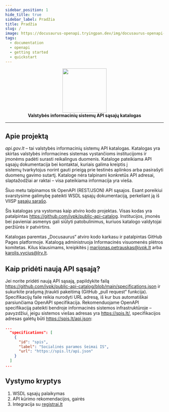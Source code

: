 ```yaml
---
sidebar_position: 1
hide_title: true
sidebar_label: Pradžia
title: Pradžia
slug: /
image: https://docusaurus-openapi.tryingpan.dev/img/docusaurus-openapi-docs-logo.svg
tags:
  - documentation
  - openapi
  - getting started
  - quickstart
---
```



<head>
  <link rel="apple-touch-icon" href="/apple-touch-icon.png" />
</head>

<div align="center">
<img width="140" src={Logo} />
</div>

<div align="center">
<strong>Valstybės informacinių sistemų API sąsajų katalogas</strong>
</div>

---

## Apie projektą

_api.gov.lt_ – tai valstybės informacinių sistemų API katalogas. Katalogas yra skirtas valstybės informacines sistemas vystančioms institucijoms ir įmonėms padėti surasti reikalingus duomenis. Kataloge pateikiama API sąsajų dokumentacija bei kontaktai, kuriais galima kreiptis į sistemų tvarkytojus norint gauti prieigą prie testinės aplinkos arba pasirašyti duomenų gavimo sutartį. Kataloge nėra talpinami konkretūs API adresai, slaptažodžiai ar raktai – visa pateikiama informacija yra vieša.

Šiuo metu talpinamos tik OpenAPI (REST/JSON) API sąsajos. Esant poreikiui svarstysime galimybę pateikti WSDL sąsajų dokumentaciją, perkeliant ją iš VIISP [sąsajų sąrašo](https://www.epaslaugos.lt/portal/content/46820).

Šis katalogas yra vystomas kaip atviro kodo projektas. Visas kodas yra patalpintas https://github.com/ivpk/public-api-catalog. Institucijos, įmonės bei pavieniai asmenys gali siūlyti patobulinimus, kuriuos katalogo valdytojai peržiūrės ir patvirtins.

Katalogas paremtas „Docusaurus“ atviro kodo karkasu ir patalpintas GitHub Pages platformoje. Katalogą administruoja Informacinės visuomenės plėtros komitetas. Kilus klausimams, kreipkitės į marijonas.petrauskas@ivpk.lt arba karolis.vycius@lrv.lt.

## Kaip pridėti naują API sąsają?

Jei norite pridėti naują API sąsają, papildykite failą https://github.com/ivpk/public-api-catalog/blob/main/specifications.json ir sukurkite prašymą įtraukti pakeitimą (GitHub „pull request“ funkcija). Specifikacijų faile reikia nurodyti URL adresą, iš kur bus automatiškai parsiunčiama OpenAPI specifikacija. Rekomenduojame OpenAPI specifikaciją pateikti bendroje informacinės sistemos infrastruktūroje – pavyzdžiui, jeigu sistemos viešas adresas yra https://spis.lt/, specifikacijos adresas galėtų būti https://spis.lt/api.json:

```json
...
  "specifications": [
    {
      "id": "spis",
      "label": "Socialinės paramos šeimai IS",
      "url": "https://spis.lt/api.json"
    }
  ]
...
```

## Vystymo kryptys

1. WSDL sąsajų palaikymas
2. API kūrimo rekomendacijos, gairės
3. Integracija su [registrai.lt](https://registrai.lt)

